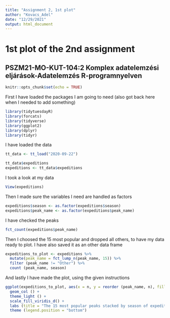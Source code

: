 ```yaml
---
title: "Assignment 2, 1st plot"
author: "Kovacs_Adel"
date: "12/29/2021"
output: html_document
---
```

# **1st plot of the 2nd assignment**
## PSZM21-MO-KUT-104:2	Komplex adatelemzési eljárások-Adatelemzés R-programnyelven
```r
knitr::opts_chunk$set(echo = TRUE)
```
First I have loaded the packages I am going to need (also got back here when I needed to add something)
```r
library(tidytuesdayR)
library(forcats)
library(tidyverse)
library(ggplot2)
library(dplyr)
library(tidyr)
```
I have loaded the data
```r
tt_data <- tt_load("2020-09-22")

tt_data$expeditions
expeditions <- tt_data$expeditions
```
I took a look at my data
``` r
View(expeditions)
```
Then I made sure the variables I need are handled as factors
```r
expeditions$season <- as.factor(expeditions$season)
expeditions$peak_name <- as.factor(expeditions$peak_name)
```
I have checked the peaks
```r
fct_count(expeditions$peak_name)
```
Then I choosed the 15 most popular and dropped all others, to have my data ready to plot. I have also saved it as an other data frame
```r
expeditions_to_plot <- expeditions %>%
  mutate(peak_name = fct_lump_n(peak_name, 15)) %>%
  filter (peak_name != "Other") %>%
  count (peak_name, season)
```
And lastly I have made the plot, using the given instructions
```r
ggplot(expeditions_to_plot, aes(x = n, y = reorder (peak_name, n), fill = season)) +
  geom_col () +
  theme_light () +
  scale_fill_viridis_d() +
  labs (title = "The 15 most popular peaks stacked by season of expedition", x = "Number of expeditions", y = NULL) +
  theme (legend.position = "bottom")
```

